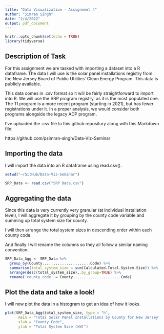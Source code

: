 ```yaml
---
title: "Data Visualization - Assignment 4"
author: "Simran Singh"
date: "2/4/2022"
output: pdf_document
---
```


```r
knitr::opts_chunk$set(echo = TRUE)
library(tidyverse)
```

## Description of Task
For this assignment we are tasked with importing a dataset into a R dataframe. The data I will use is the solar panel installations registry from the New Jersey Board of Public Utilities' Clean Energy Program. This data is publicly available.

This data comes in .csv format so it will be fairly straightforward to import into R. We will use the SRP program registry, as it is the most populated one. The TI program is a more recent program (starting in 2021), but has fewer registrations under it. In a proper analysis, we would consider both programs alongside the legacy ADP program.

I've uploaded the .csv file to this github repository along with this Markdown file:

https://github.com/psimran-singh/Data-Viz-Seminar

## Importing the data

I will import the data into an R dataframe using read.csv().

```r
setwd("~/GitHub/Data-Viz-Seminar")

SRP_Data <- read.csv("SRP Data.csv")
```

## Aggregating the data

Since this data is very currently very granular (at individual installation level), I will aggregate it by grouping by the county code variable and summing up total system size for county.

I will then arrange the total system sizes in descending order within each county code.

And finally I will rename the columns so they all follow a similar naming convention.

```r
SRP_Data_Agg <- SRP_Data %>%
  group_by(County......................Code) %>%
  summarise(total_system_size = sum(Calculated.Total.System.Size)) %>%
  arrange(desc(total_system_size),.by_group=TRUE) %>%
  rename('county_code' = County......................Code)

```
## Plot the data and take a look!

I will now plot the data in a histogram to get an idea of how it looks.

```r
plot(SRP_Data_Agg$total_system_size, type = "h",
      main = "Total Solar Panel Installations by County for New Jersey",
      xlab = "County Code",
      ylab = "Total System Size (kW)")
```